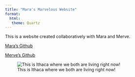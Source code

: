 ```yaml
---
title: "Mara's Marvelous Website"
format:
  html:
   theme: Quartz
---
```


This is a website created collaboratively with Mara and Merve.

[Mara's Github](https://github.com/marabraddy)

[Merve's Github](https://github.com/mk2748-rgb)

![This is Ithaca where we both are living right now!](https://media.istockphoto.com/id/1433217275/photo/early-afternoon-autumn-aerial-photo-view-of-ithaca-new-york.jpg?s=612x612&w=0&k=20&c=PX5hqxySkRgstJ9SCyOAtyDd4Yk8ZF22dl-xtPkuJEA=){fig-align="left"}
